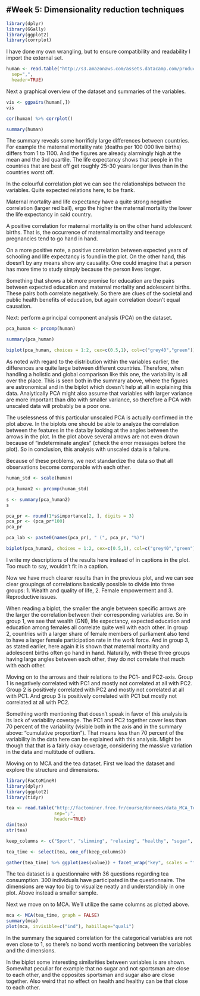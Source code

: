 #Week 5: Dimensionality reduction techniques
---

```r
library(dplyr)
library(GGally)
library(ggplot2)
library(corrplot)
```

I have done my own wrangling, but to ensure compatibility and readability I import the external set.

```r
human <- read.table("http://s3.amazonaws.com/assets.datacamp.com/production/course_2218/datasets/human2.txt",
  sep=",",
  header=TRUE)
```

Next a graphical overview of the dataset and summaries of the variables.

```r
vis <- ggpairs(human[,])
vis

cor(human) %>% corrplot()

summary(human)
```

The summary reveals some horrificly large differences between countries. For example the maternal mortality rate (deaths per 100 000 live births) differs from 1 to 1100. And the figures are already alarmingly high at the mean and the 3rd quartile. The life expectancy shows that people in the countries that are best off get roughly 25-30 years longer lives than in the countries worst off.

In the colourful correlation plot we can see the relationships between the variables. Quite expected relations here, to be frank.

Maternal mortality and life expectancy have a quite strong negative correlation (larger red ball), ergo the higher the maternal mortality the lower the life expectancy in said country.

A positive correlation for maternal mortality is on the other hand adolescent births. That is, the occurrence of maternal mortality and teenage pregnancies tend to go hand in hand.

On a more positive note, a positive correlation between expected years of schooling and life expectancy is found in the plot. On the other hand, this doesn't by any means show any causality. One could imagine that a person has more time to study simply because the person lives longer.

Something that shows a bit more promise for education are the pairs between expected education and maternal mortality and adolescent births. These pairs both correlate negatively. So there are clues of the societal and public health benefits of education, but again correlation doesn't equal causation.

Next: perform a principal component analysis (PCA) on the dataset.

```r
pca_human <- prcomp(human)

summary(pca_human)

biplot(pca_human, choices = 1:2, cex=c(0.5,1), col=c("grey40","green"))
```

As noted with regard to the distribution within the variables earlier, the differences are quite large between different countries. Therefore, when handling a holistic and global comparison like this one, the variability is all over the place. This is seen both in the summary above, where the figures are astronomical and in the biplot which doesn't help at all in explaining this data. Analytically PCA might also assume that variables with larger variance are more important than dito with smaller variance, so therefore a PCA with unscaled data will probably be a poor one.

The uselessness of this particular unscaled PCA is actually confirmed in the plot above. In the biplots one should be able to analyze the correlation between the features in the data by looking at the angles between the arrows in the plot. In the plot above several arrows are not even drawn because of "indeterminate angles" (check the error messages before the plot). So in conclusion, this analysis with unscaled data is a failure.

Because of these problems, we next standardize the data so that all observations become comparable with each other.

```r
human_std <- scale(human)

pca_human2 <- prcomp(human_std)

s <- summary(pca_human2)
s

pca_pr <- round(1*s$importance[2, ], digits = 3)
pca_pr <- (pca_pr*100)
pca_pr

pca_lab <- paste0(names(pca_pr), " (", pca_pr, "%)")

biplot(pca_human2, choices = 1:2, cex=c(0.5,1), col=c("grey40","green"), xlab = pca_lab[1], ylab = pca_lab[2])
```

I write my descriptions of the results here instead of in captions in the plot. Too much to say, wouldn't fit in a caption.

Now we have much clearer results than in the previous plot, and we can see clear groupings of correlations basically possible to divide into three groups: 1. Wealth and quality of life, 2. Female empowerment and 3. Reproductive issues.

When reading a biplot, the smaller the angle between specific arrows are the larger the correlation between their corresponding variables are. So in group 1, we see that wealth (GNI), life expectancy, expected education and education among females all correlate quite well with each other. In group 2, countries with a larger share of female members of parliament also tend to have a larger female participation rate in the work force. And in group 3, as stated earlier, here again it is shown that maternal mortality and adolescent births often go hand in hand. Naturally, with these three groups having large angles between each other, they do not correlate that much with each other.

Moving on to the arrows and their relations to the PC1- and PC2-axis. Group 1 is negatively correlated with PC1 and mostly not correlated at all with PC2. Group 2 is positively correlated with PC2 and mostly not correlated at all with PC1. And group 3 is positively correlated with PC1 but mostly not correlated at all with PC2.

Something worth mentioning that doesn't speak in favor of this analysis is its lack of variability coverage. The PC1 and PC2 together cover less than 70 percent of the variability (visible both in the axis and in the summary above: "cumulative proportion"). That means less than 70 percent of the variability in the data here can be explained with this analysis. Might be though that that is a fairly okay coverage, considering the massive variation in the data and multitude of outliers.

Moving on to MCA and the tea dataset. First we load the dataset and explore the structure and dimensions.

```r
library(FactoMineR)
library(dplyr)
library(ggplot2)
library(tidyr)

tea <- read.table("http://factominer.free.fr/course/donnees/data_MCA_Tea.csv",
                  sep=";",
                  header=TRUE)
dim(tea)
str(tea)

keep_columns <- c("Sport", "slimming", "relaxing", "healthy", "sugar", "effect.on.health")

tea_time <- select(tea, one_of(keep_columns))

gather(tea_time) %>% ggplot(aes(value)) + facet_wrap("key", scales = "free") + geom_bar() + theme(axis.text.x = element_text(angle = 45, hjust = 1, size = 8))
```

The tea dataset is a questionnaire with 36 questions regarding tea consumption. 300 individuals have participated in the questionnaire. The dimensions are way too big to visualize neatly and understandibly in one plot. Above instead a smaller sample.

Next we move on to MCA. We'll utilize the same columns as plotted above.

```r
mca <- MCA(tea_time, graph = FALSE)
summary(mca)
plot(mca, invisible=c("ind"), habillage="quali")
```

In the summary the squared correlation for the categorical variables are not even close to 1, so there's no bond worth mentioning between the variables and the dimensions.

In the biplot some interesting similarities between variables is are shown. Somewhat peculiar for example that no sugar and not sportsman are close to each other, and the opposites sportsman and sugar also are close together. Also weird that no effect on health and healthy can be that close to each other.